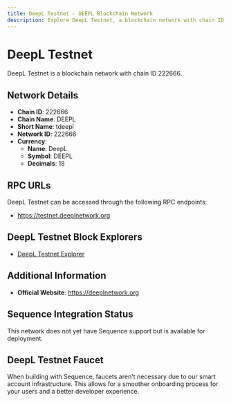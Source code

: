 ```yaml
--- 
title: DeepL Testnet - DEEPL Blockchain Network
description: Explore DeepL Testnet, a blockchain network with chain ID 222666. Learn about its native currency, DeepL, and how to interact with the network.
---
```


# DeepL Testnet

DeepL Testnet is a blockchain network with chain ID 222666.

## Network Details

- **Chain ID**: 222666
- **Chain Name**: DEEPL
- **Short Name**: tdeepl
- **Network ID**: 222666
- **Currency**: 
  - **Name**: DeepL
  - **Symbol**: DEEPL
  - **Decimals**: 18

## RPC URLs

DeepL Testnet can be accessed through the following RPC endpoints:

- https://testnet.deeplnetwork.org

## DeepL Testnet Block Explorers

- [DeepL Testnet Explorer](https://testnet-scan.deeplnetwork.org)

## Additional Information

- **Official Website**: https://deeplnetwork.org

## Sequence Integration Status

This network does not yet have Sequence support but is available for deployment.

## DeepL Testnet Faucet

When building with Sequence, faucets aren't necessary due to our smart account infrastructure. This allows for a smoother onboarding process for your users and a better developer experience.

